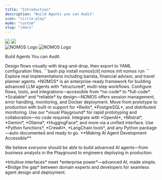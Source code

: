 ```yaml
---
title: "Introduction"
description: "Build Agents you can Audit"
icon: "circle-play"
mode: "custom"
slug: "/docs"
---
```


<div className="relative">
  <div className="absolute top-0 lg:-top-16 left-0 right-0">
    <img
      src="https://github.com/mintlify/docs/raw/main/images/hero/background-light.png"
      className="block dark:hidden pointer-events-none"
    />
    <img
      src="https://github.com/mintlify/docs/raw/main/images/hero/background-dark.png"
      className="hidden dark:block pointer-events-none"
    />
  </div>
  <div className="px-4 py-16 lg:py-48 lg:pb-12 max-w-3xl mx-auto">
    <div className="flex justify-center mb-6">
      <img
        src="/assets/light.png"
        alt="NOMOS Logo"
        className="block dark:hidden h-32 w-auto"
      />
      <img
        src="/assets/dark.png"
        alt="NOMOS Logo"
        className="hidden dark:block h-32 w-auto"
      />
    </div>
    <p className="max-w-xl mx-auto px-4 mt-4 text-lg text-center text-gray-500 dark:text-zinc-500">Build Agents You can Audit.</p>
  </div>
</div>

<div className="max-w-6xl mx-auto px-4 py-4">

<CardGroup cols={3}>
  <Card title="Visual Playground" icon="mouse-pointer-2" href="https://nomos.dowhile.dev/playground">
    Design flows visually with drag-and-drop, then export to YAML configuration files.
  </Card>
  <Card title="CLI Quick Start" icon="terminal">
    ```bash
    pip install nomos[cli]
    nomos init
    nomos run
    ```
  </Card>
  <Card title="Examples" icon="book-open" href="guides">
    Explore real implementations including barista, financial advisor, and travel planner agents.
  </Card>
</CardGroup>

<CardGroup cols={2}>
  <Card title="Enterprise-Grade AI Framework" icon="building" iconType="solid">
    *NOMOS* is an enterprise-ready framework for building advanced LLM agents with *structured*, multi-step workflows. Configure flows, tools, and integrations—accessible from *no-code* to *full-code*.
  </Card>
  <Card title="Production-Ready Architecture" icon="server" iconType="solid">
    *Scalable* and *reliable* by design—NOMOS offers session management, error handling, monitoring, and Docker deployment. Move from prototype to production with built-in support for *Redis*, *PostgreSQL*, and distributed monitoring.
  </Card>
</CardGroup>

<CardGroup cols={3}>
  <Card title="Drag & Drop Design" icon="mouse-pointer-2" iconType="solid">
    Use our *visual Playground* for rapid prototyping and collaboration—no code required.
  </Card>
  <Card title="Multi-Provider LLM Support" icon="brain-circuit" iconType="solid">
    Integrate with *OpenAI*, *Mistral*, *Gemini*, *Ollama*, *HuggingFace*, and more via a unified interface.
  </Card>
  <Card title="Extensive Tool Ecosystem" icon="wrench" iconType="solid">
    Use *Python functions*, *CrewAI*, *LangChain tools*, and any Python package—auto-documented and ready to go.
  </Card>
</CardGroup>

<Info>
**Making AI Agent Development Accessible**

We believe *everyone* should be able to build advanced AI agents—from business analysts in the Playground to engineers deploying in production.
</Info>

<CardGroup cols={2}>
  <Card title="Innovation Through Simplicity" icon="lightbulb" iconType="solid" color="#059669">
    *Intuitive interfaces* meet *enterprise power*—advanced AI, made simple.
  </Card>
  <Card title="Collaborative Development" icon="users" iconType="solid" color="#7c3aed">
    *Bridge the gap* between domain experts and developers for seamless agent design and deployment.
  </Card>
</CardGroup>

</div>
